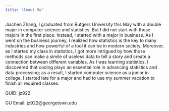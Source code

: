 ```yaml
---
title: "About Me"
---
```

Jiachen Zhang, I graduated from Rutgers University this May with a double major in computer science and statistics. But I did not start with those majors in the first place. Instead, I started with a major in business. As I went on the business journey, I realized how statistics is the key to many industries and how powerful of a tool it can be in modern society. Moreover, as I started my class in statistics, I got more intrigued by how those methods can make a simile of useless data to tell a story and create a connection between different variables. As I was learning statistics, I discovered that coding plays an essential role in advancing statistics and data processing; as a result, I started computer science as a junior in college. I started late for a major and had to use my summer vacation to finish all required classes.

GUID: jz922

GU Email: jz922\@georgetown.edu